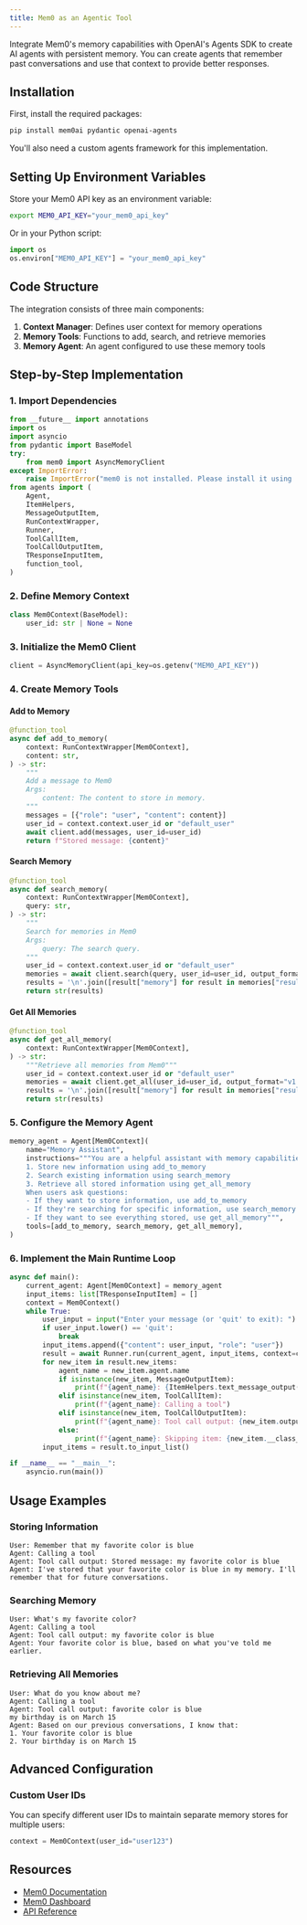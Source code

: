 ```yaml
---
title: Mem0 as an Agentic Tool
---
```


<Snippet file="paper-release.mdx" />

Integrate Mem0's memory capabilities with OpenAI's Agents SDK to create AI agents with persistent memory.
You can create agents that remember past conversations and use that context to provide better responses.

## Installation

First, install the required packages:
```bash
pip install mem0ai pydantic openai-agents
```

You'll also need a custom agents framework for this implementation.

## Setting Up Environment Variables

Store your Mem0 API key as an environment variable:

```bash
export MEM0_API_KEY="your_mem0_api_key"
```

Or in your Python script:

```python
import os
os.environ["MEM0_API_KEY"] = "your_mem0_api_key"
```

## Code Structure

The integration consists of three main components:

1. **Context Manager**: Defines user context for memory operations
2. **Memory Tools**: Functions to add, search, and retrieve memories
3. **Memory Agent**: An agent configured to use these memory tools

## Step-by-Step Implementation

### 1. Import Dependencies

```python
from __future__ import annotations
import os
import asyncio
from pydantic import BaseModel
try:
    from mem0 import AsyncMemoryClient
except ImportError:
    raise ImportError("mem0 is not installed. Please install it using 'pip install mem0ai'.")
from agents import (
    Agent,
    ItemHelpers,
    MessageOutputItem,
    RunContextWrapper,
    Runner,
    ToolCallItem,
    ToolCallOutputItem,
    TResponseInputItem,
    function_tool,
)
```

### 2. Define Memory Context

```python
class Mem0Context(BaseModel):
    user_id: str | None = None
```

### 3. Initialize the Mem0 Client

```python
client = AsyncMemoryClient(api_key=os.getenv("MEM0_API_KEY"))
```

### 4. Create Memory Tools

#### Add to Memory

```python
@function_tool
async def add_to_memory(
    context: RunContextWrapper[Mem0Context],
    content: str,
) -> str:
    """
    Add a message to Mem0
    Args:
        content: The content to store in memory.
    """
    messages = [{"role": "user", "content": content}]
    user_id = context.context.user_id or "default_user"
    await client.add(messages, user_id=user_id)
    return f"Stored message: {content}"
```

#### Search Memory

```python
@function_tool
async def search_memory(
    context: RunContextWrapper[Mem0Context],
    query: str,
) -> str:
    """
    Search for memories in Mem0
    Args:
        query: The search query.
    """
    user_id = context.context.user_id or "default_user"
    memories = await client.search(query, user_id=user_id, output_format="v1.1")
    results = '\n'.join([result["memory"] for result in memories["results"]])
    return str(results)
```

#### Get All Memories

```python
@function_tool
async def get_all_memory(
    context: RunContextWrapper[Mem0Context],
) -> str:
    """Retrieve all memories from Mem0"""
    user_id = context.context.user_id or "default_user"
    memories = await client.get_all(user_id=user_id, output_format="v1.1")
    results = '\n'.join([result["memory"] for result in memories["results"]])
    return str(results)
```

### 5. Configure the Memory Agent

```python
memory_agent = Agent[Mem0Context](
    name="Memory Assistant",
    instructions="""You are a helpful assistant with memory capabilities. You can:
    1. Store new information using add_to_memory
    2. Search existing information using search_memory
    3. Retrieve all stored information using get_all_memory
    When users ask questions:
    - If they want to store information, use add_to_memory
    - If they're searching for specific information, use search_memory
    - If they want to see everything stored, use get_all_memory""",
    tools=[add_to_memory, search_memory, get_all_memory],
)
```

### 6. Implement the Main Runtime Loop

```python
async def main():
    current_agent: Agent[Mem0Context] = memory_agent
    input_items: list[TResponseInputItem] = []
    context = Mem0Context()
    while True:
        user_input = input("Enter your message (or 'quit' to exit): ")
        if user_input.lower() == 'quit':
            break
        input_items.append({"content": user_input, "role": "user"})
        result = await Runner.run(current_agent, input_items, context=context)
        for new_item in result.new_items:
            agent_name = new_item.agent.name
            if isinstance(new_item, MessageOutputItem):
                print(f"{agent_name}: {ItemHelpers.text_message_output(new_item)}")
            elif isinstance(new_item, ToolCallItem):
                print(f"{agent_name}: Calling a tool")
            elif isinstance(new_item, ToolCallOutputItem):
                print(f"{agent_name}: Tool call output: {new_item.output}")
            else:
                print(f"{agent_name}: Skipping item: {new_item.__class__.__name__}")
        input_items = result.to_input_list()

if __name__ == "__main__":
    asyncio.run(main())
```

## Usage Examples

### Storing Information

```
User: Remember that my favorite color is blue
Agent: Calling a tool
Agent: Tool call output: Stored message: my favorite color is blue
Agent: I've stored that your favorite color is blue in my memory. I'll remember that for future conversations.
```

### Searching Memory

```
User: What's my favorite color?
Agent: Calling a tool
Agent: Tool call output: my favorite color is blue
Agent: Your favorite color is blue, based on what you've told me earlier.
```

### Retrieving All Memories

```
User: What do you know about me?
Agent: Calling a tool
Agent: Tool call output: favorite color is blue
my birthday is on March 15
Agent: Based on our previous conversations, I know that:
1. Your favorite color is blue
2. Your birthday is on March 15
```

## Advanced Configuration

### Custom User IDs

You can specify different user IDs to maintain separate memory stores for multiple users:

```python
context = Mem0Context(user_id="user123")
```


## Resources

- [Mem0 Documentation](https://docs.mem0.ai)
- [Mem0 Dashboard](https://app.mem0.ai/dashboard)
- [API Reference](https://docs.mem0.ai/api-reference)
